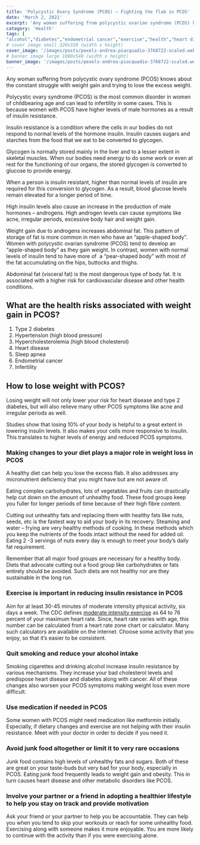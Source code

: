 ```yaml
---
title: 'Polycystic Ovary Syndrome (PCOS) – Fighting the flab in PCOS'
date: 'March 2, 2021'
excerpt: 'Any woman suffering from polycystic ovarian syndrome (PCOS) knows about the constant struggle with weight gain and trying to lose the excess weight.'
category: 'Health'
tags: [
"alcohol","diabetes","endometrial cancer","exercise","health","heart disease","high blood pressure","high cholesterol","hypertension","infertility","insulin resistance","junk food","lifestyle","medication","metabolic syndrome","metformin","PCOS","polycystic ovary syndrome","smoking","weight loss"]
# cover image small 320x320 (width x height)
cover_image: '/images/posts/pexels-andrea-piacquadio-3768722-scaled.webp'
# banner image large 1080x540 (width x height)
banner_image: '/images/posts/pexels-andrea-piacquadio-3768722-scaled.webp'
---
```


Any woman suffering from polycystic ovary syndrome (PCOS) knows about the constant struggle with weight gain and trying to lose the excess weight.

Polycystic ovary syndrome (PCOS) is the most common disorder in women of childbearing age and can lead to infertility in some cases. This is because women with PCOS have higher levels of male hormones as a result of insulin resistance.

Insulin resistance is a condition where the cells in our bodies do not respond to normal levels of the hormone insulin. Insulin causes sugars and starches from the food that we eat to be converted to glycogen.

Glycogen is normally stored mainly in the liver and to a lesser extent in skeletal muscles. When our bodies need energy to do some work or even at rest for the functioning of our organs, the stored glycogen is converted to glucose to provide energy.

When a person is insulin resistant, higher than normal levels of insulin are required for this conversion to glycogen. As a result, blood glucose levels remain elevated for a longer period of time.

High insulin levels also cause an increase in the production of male hormones – androgens. High androgen levels can cause symptoms like acne, irregular periods, excessive body hair and weight gain.

Weight gain due to androgens increases abdominal fat. This pattern of storage of fat is more common in men who have an “apple-shaped body”. Women with polycystic ovarian syndrome (PCOS) tend to develop an “apple-shaped body” as they gain weight. In contrast, women with normal levels of insulin tend to have more of  a “pear-shaped body” with most of the fat accumulating on the hips, buttocks and thighs.

Abdominal fat (visceral fat) is the most dangerous type of body fat. It is associated with a higher risk for cardiovascular disease and other health conditions.

## What are the health risks associated with weight gain in PCOS?

1.  Type 2 diabetes
2.  Hypertension (high blood pressure)
3.  Hypercholesterolemia (high blood cholesterol)
4.  Heart disease
5.  Sleep apnea
6.  Endometrial cancer
7.  Infertility

## How to lose weight with PCOS?

Losing weight will not only lower your risk for heart disease and type 2 diabetes, but will also relieve many other PCOS symptoms like acne and irregular periods as well.

Studies show that losing 10% of your body is helpful to a great extent in lowering insulin levels. It also makes your cells more responsive to insulin. This translates to higher levels of energy and reduced PCOS symptoms.

### Making changes to your diet plays a major role in weight loss in PCOS

A healthy diet can help you lose the excess flab. It also addresses any micronutrient deficiency that you might have but are not aware of.

Eating complex carbohydrates, lots of vegetables and fruits can drastically help cut down on the amount of unhealthy food. These food groups keep you fuller for longer periods of time because of their high fibre content.

Cutting out unhealthy fats and replacing them with healthy fats like nuts, seeds, etc is the fastest way to aid your body in its recovery. Steaming and water – frying are very healthy methods of cooking. In these methods which you keep the nutrients of the foods intact without the need for added oil. Eating 2 -3 servings of nuts every day is enough to meet your body’s daily fat requirement.

Remember that all major food groups are necessary for a healthy body. Diets that advocate cutting out a food group like carbohydrates or fats entirely should be avoided. Such diets are not healthy nor are they sustainable in the long run.

### Exercise is important in reducing insulin resistance in PCOS

Aim for at least 30-45 minutes of moderate intensity physical activity, six days a week. The CDC defines [moderate intensity exercise](https://www.cdc.gov/physicalactivity/basics/measuring/heartrate.htm) as 64 to 76 percent of your maximum heart rate. Since, heart rate varies with age, this number can be calculated from a heart rate zone chart or calculator. Many such calculators are available on the internet. Choose some activity that you enjoy, so that it’s easier to be consistent.

### Quit smoking and reduce your alcohol intake

Smoking cigarettes and drinking alcohol increase insulin resistance by various mechanisms. They increase your bad cholesterol levels and predispose heart disease and diabetes along with cancer. All of these changes also worsen your PCOS symptoms making weight loss even more difficult.

### Use medication if needed in PCOS

Some women with PCOS might need medication like metformin initially. Especially, if dietary changes and exercise are not helping with their insulin resistance. Meet with your doctor in order to decide if you need it.

### Avoid junk food altogether or limit it to very rare occasions

Junk food contains high levels of unhealthy fats and sugars. Both of these are great on your taste-buds but very bad for your body, especially in PCOS. Eating junk food frequently leads to weight gain and obesity. This in turn causes heart disease and other metabolic disorders like PCOS.

### Involve your partner or a friend in adopting a healthier lifestyle to help you stay on track and provide motivation

Ask your friend or your partner to help you be accountable. They can help you when you tend to skip your workouts or reach for some unhealthy food. Exercising along with someone makes it more enjoyable. You are more likely to continue with the activity than if you were exercising alone.
